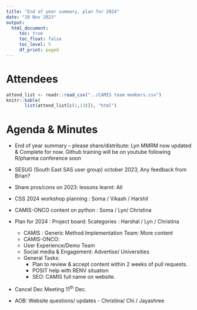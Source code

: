 ```yaml
---
title: "End of year summary, plan for 2024"
date: "20 Nov 2023"
output:
  html_document: 
     toc: true
     toc_float: false
     toc_level: 5
     df_print: paged
---
```


# Attendees

```r
attend_list <- readr::read_csv("../CAMIS team members.csv")
knitr::kable(
       list(attend_list[c(1,13)]), "html")
```

# Agenda & Minutes

-   End of year summary -- please share/distribute: Lyn MMRM now updated & Complete for now. Github training will be on youtube following R/pharma conference soon

-   SESUG (South East SAS user group) october 2023, Any feedback from Brian?

-   Share pros/cons on 2023: lessons learnt: All

-   CSS 2024 workshop planning : Soma / Vikash / Harshil

-   CAMIS-ONCO content on python : Soma / Lyn/ Christina

-   Plan for 2024 : Project board: 5categories : Harshal / Lyn / Christina

    -   CAMIS : Generic Method Implementation Team: More content
    -   CAMIS-ONCO:
    -   User Experience/Demo Team
    -   Social media & Engagement: Advertise/ Universities
    -   General Tasks:
        -   Plan to review & accept content within 2 weeks of pull requests.
        -   POSIT help with RENV situation
        -   SEO: CAMIS full name on website.

-   Cancel Dec Meeting 11^th^ Dec.

-   AOB: Website questions/ updates - Christina/ Chi / Jayashree
